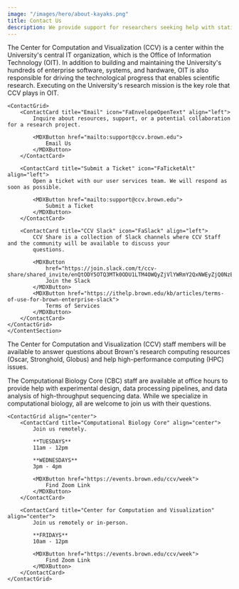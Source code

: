 ```yaml
---
image: "/images/hero/about-kayaks.png"
title: Contact Us
description: We provide support for researchers seeking help with statistical modeling, machine learning, data mining, data visualization, computational biology, high-performance computing, and software engineering.
---
```


<ContentSection title="Contact Us">

The Center for Computation and Visualization (CCV) is a center within the University's central IT organization, which is the Office of Information Technology (OIT). In addition to building and maintaining the University's hundreds of enterprise software, systems, and hardware, OIT is also responsible for driving the technological progress that enables scientific research. Executing on the University's research mission is the key role that CCV plays in OIT.

    <ContactGrid>
        <ContactCard title="Email" icon="FaEnvelopeOpenText" align="left">
            Inquire about resources, support, or a potential collaboration for a research project.

            <MDXButton href="mailto:support@ccv.brown.edu">
                Email Us
            </MDXButton>
        </ContactCard>

        <ContactCard title="Submit a Ticket" icon="FaTicketAlt" align="left">
            Open a ticket with our user services team. We will respond as soon as possible.

            <MDXButton href="mailto:support@ccv.brown.edu">
                Submit a Ticket
            </MDXButton>
        </ContactCard>

        <ContactCard title="CCV Slack" icon="FaSlack" align="left">
            CCV Share is a collection of Slack channels where CCV Staff and the community will be available to discuss your
            questions.

            <MDXButton
                href="https://join.slack.com/t/ccv-share/shared_invite/enQtODY5OTQ3MTk0ODU1LTM4OWQyZjVlYWRmY2QxNWEyZjQ0NzEwMmRlNTRlZjYyMjM1Y2U5MDU1ZGFmMmRhZWIzNjliYmQzYTBiMzY2NzU">
                Join the Slack
            </MDXButton>
            <MDXButton href="https://ithelp.brown.edu/kb/articles/terms-of-use-for-brown-enterprise-slack">
                Terms of Services
            </MDXButton>
        </ContactCard>
    </ContactGrid>
    </ContentSection>

<ContentSection title="Office Hours">

The Center for Computation and Visualization (CCV) staff members will be available to answer questions about Brown's research computing resources (Oscar, Stronghold, Globus) and help high-performance computing (HPC) issues.

The Computational Biology Core (CBC) staff are available at office hours to provide help with experimental design, data processing pipelines, and data analysis of high-throughput sequencing data. While we specialize in computational biology, all are welcome to join us with their questions.

    <ContactGrid align="center">
        <ContactCard title="Computational Biology Core" align="center">
            Join us remotely.

            **TUESDAYS**
            11am - 12pm

            **WEDNESDAYS**
            3pm - 4pm

            <MDXButton href="https://events.brown.edu/ccv/week">
                Find Zoom Link
            </MDXButton>
        </ContactCard>

        <ContactCard title="Center for Computation and Visualization" align="center">
            Join us remotely or in-person.

            **FRIDAYS**
            10am - 12pm

            <MDXButton href="https://events.brown.edu/ccv/week">
                Find Zoom Link
            </MDXButton>
        </ContactCard>
    </ContactGrid>
</ContentSection>